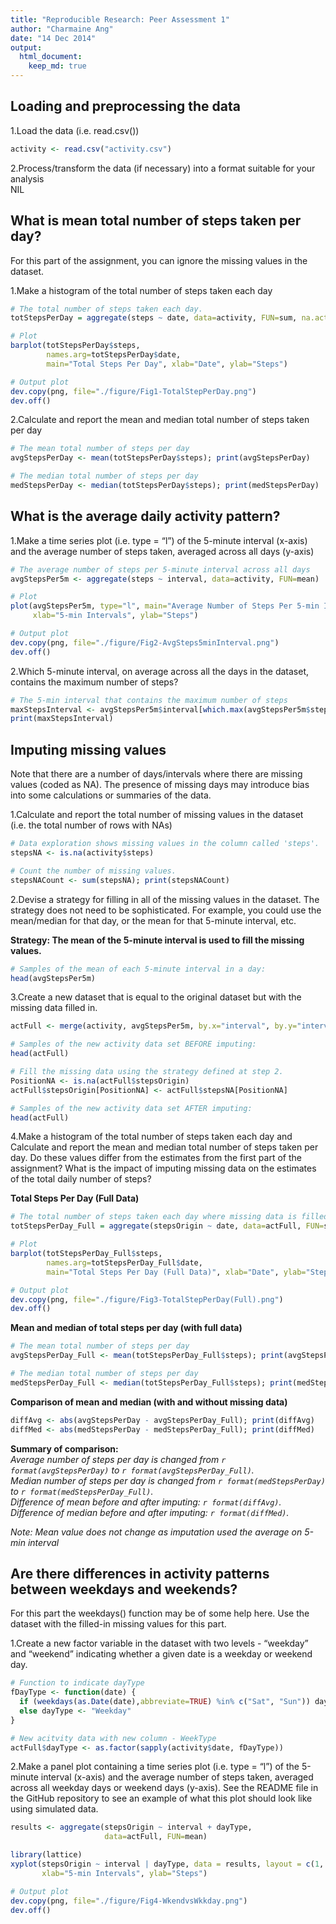 ```yaml
---
title: "Reproducible Research: Peer Assessment 1"
author: "Charmaine Ang"
date: "14 Dec 2014"
output: 
  html_document:
    keep_md: true
---
```



## Loading and preprocessing the data

1.Load the data (i.e. read.csv())

```r
activity <- read.csv("activity.csv")
```

2.Process/transform the data (if necessary) into a format suitable for your analysis  
NIL 

## What is mean total number of steps taken per day?

For this part of the assignment, you can ignore the missing values in the dataset.

1.Make a histogram of the total number of steps taken each day

```r
# The total number of steps taken each day.
totStepsPerDay = aggregate(steps ~ date, data=activity, FUN=sum, na.action = na.omit)

# Plot
barplot(totStepsPerDay$steps, 
        names.arg=totStepsPerDay$date, 
        main="Total Steps Per Day", xlab="Date", ylab="Steps")

# Output plot
dev.copy(png, file="./figure/Fig1-TotalStepPerDay.png")
dev.off()

``` 

2.Calculate and report the mean and median total number of steps taken per day

```r
# The mean total number of steps per day
avgStepsPerDay <- mean(totStepsPerDay$steps); print(avgStepsPerDay)

# The median total number of steps per day
medStepsPerDay <- median(totStepsPerDay$steps); print(medStepsPerDay)
```


## What is the average daily activity pattern?

1.Make a time series plot (i.e. type = "l") of the 5-minute interval (x-axis) and the average number of steps taken, averaged across all days (y-axis)

```r
# The average number of steps per 5-minute interval across all days 
avgStepsPer5m <- aggregate(steps ~ interval, data=activity, FUN=mean)

# Plot
plot(avgStepsPer5m, type="l", main="Average Number of Steps Per 5-min Interval across All Days", 
     xlab="5-min Intervals", ylab="Steps")

# Output plot
dev.copy(png, file="./figure/Fig2-AvgSteps5minInterval.png")
dev.off()
```

2.Which 5-minute interval, on average across all the days in the dataset, contains the maximum number of steps?

```r
# The 5-min interval that contains the maximum number of steps
maxStepsInterval <- avgStepsPer5m$interval[which.max(avgStepsPer5m$steps)]
print(maxStepsInterval)
```


## Imputing missing values

Note that there are a number of days/intervals where there are missing values (coded as NA). The presence of missing days may introduce bias into some calculations or summaries of the data.

1.Calculate and report the total number of missing values in the dataset (i.e. the total number of rows with NAs)

```r
# Data exploration shows missing values in the column called 'steps'.
stepsNA <- is.na(activity$steps)

# Count the number of missing values.
stepsNACount <- sum(stepsNA); print(stepsNACount)
```

2.Devise a strategy for filling in all of the missing values in the dataset. The strategy does not need to be sophisticated. For example, you could use the mean/median for that day, or the mean for that 5-minute interval, etc.

**Strategy: The mean of the 5-minute interval is used to fill the missing values.**

```r
# Samples of the mean of each 5-minute interval in a day:
head(avgStepsPer5m)
```

3.Create a new dataset that is equal to the original dataset but with the missing data filled in.

```r
actFull <- merge(activity, avgStepsPer5m, by.x="interval", by.y="interval",suffixes="Origin")

# Samples of the new activity data set BEFORE imputing:
head(actFull)

# Fill the missing data using the strategy defined at step 2.
PositionNA <- is.na(actFull$stepsOrigin)
actFull$stepsOrigin[PositionNA] <- actFull$stepsNA[PositionNA]

# Samples of the new activity data set AFTER imputing:
head(actFull)
```

4.Make a histogram of the total number of steps taken each day and Calculate and report the mean and median total number of steps taken per day. Do these values differ from the estimates from the first part of the assignment? What is the impact of imputing missing data on the estimates of the total daily number of steps?

**Total Steps Per Day (Full Data)**
```r
# The total number of steps taken each day where missing data is filled.
totStepsPerDay_Full = aggregate(stepsOrigin ~ date, data=actFull, FUN=sum)

# Plot
barplot(totStepsPerDay_Full$steps, 
        names.arg=totStepsPerDay_Full$date, 
        main="Total Steps Per Day (Full Data)", xlab="Date", ylab="Steps")

# Output plot
dev.copy(png, file="./figure/Fig3-TotalStepPerDay(Full).png")
dev.off()
```

**Mean and median of total steps per day (with full data)**
```r
# The mean total number of steps per day
avgStepsPerDay_Full <- mean(totStepsPerDay_Full$steps); print(avgStepsPerDay_Full)

# The median total number of steps per day
medStepsPerDay_Full <- median(totStepsPerDay_Full$steps); print(medStepsPerDay_Full)
```

**Comparison of mean and median (with and without missing data)**
```r
diffAvg <- abs(avgStepsPerDay - avgStepsPerDay_Full); print(diffAvg)
diffMed <- abs(medStepsPerDay - medStepsPerDay_Full); print(diffMed)
```

**Summary of comparison:**  
*Average number of steps per day is changed from `r format(avgStepsPerDay)` to `r format(avgStepsPerDay_Full)`.*  
*Median number of steps per day is changed from `r format(medStepsPerDay)` to `r format(medStepsPerDay_Full)`.*  
*Difference of mean before and after imputing: `r format(diffAvg)`.*  
*Difference of median before and after imputing: `r format(diffMed)`.* 

*Note: Mean value does not change as imputation used the average on 5-min interval*
 

## Are there differences in activity patterns between weekdays and weekends?

For this part the weekdays() function may be of some help here. Use the dataset with the filled-in missing values for this part.

1.Create a new factor variable in the dataset with two levels - "weekday" and "weekend" indicating whether a given date is a weekday or weekend day.

```r
# Function to indicate dayType
fDayType <- function(date) {
  if (weekdays(as.Date(date),abbreviate=TRUE) %in% c("Sat", "Sun")) dayType <- "Weekend"
  else dayType <- "Weekday"
}

# New acitvity data with new column - WeekType
actFull$dayType <- as.factor(sapply(activity$date, fDayType))
```


2.Make a panel plot containing a time series plot (i.e. type = "l") of the 5-minute interval (x-axis) and the average number of steps taken, averaged across all weekday days or weekend days (y-axis). See the README file in the GitHub repository to see an example of what this plot should look like using simulated data.

```r
results <- aggregate(stepsOrigin ~ interval + dayType,
                     data=actFull, FUN=mean)

library(lattice)
xyplot(stepsOrigin ~ interval | dayType, data = results, layout = c(1, 2), type="l", 
       xlab="5-min Intervals", ylab="Steps")

# Output plot
dev.copy(png, file="./figure/Fig4-WkendvsWkkday.png")
dev.off()
```
